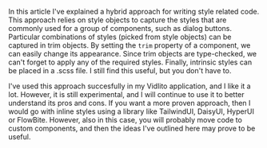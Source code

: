 In this article I've explained a hybrid approach for writing style related code. This approach relies on
style objects to capture the styles that are commonly used for a group of components, such as dialog buttons.
Particular combinations of styles (picked from style objects) can be captured in trim objects. By setting the
`trim` property of a component, we can easily change its appearance. Since trim objects are type-checked, we
can't forget to apply any of the required styles. Finally, intrinsic styles can be placed in a .scss file.
I still find this useful, but you don't have to.

I've used this approach succesfully in my Vidlito application, and I like it a lot. However, it is still experimental,
and I will continue to use it to better understand its pros and cons. If you want a more proven approach, then I would go
with inline styles using a library like TailwindUI, DaisyUI, HyperUI or FlowBite. However, also in this case,
you will probably move code to custom components, and then the ideas I've outlined here may prove to be useful.
